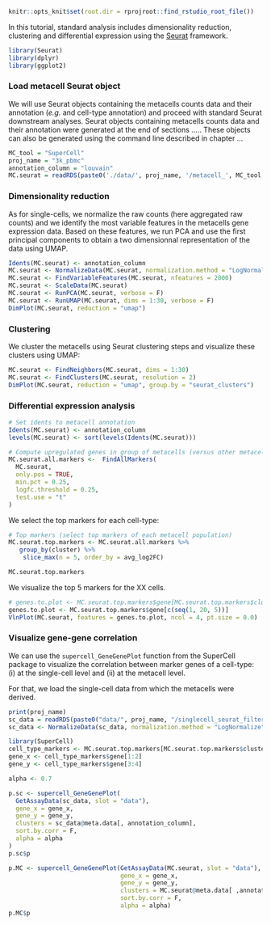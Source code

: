 
[//]: # (Standard downstream analysis of metacells using R (Seurat))

```r
knitr::opts_knit$set(root.dir = rprojroot::find_rstudio_root_file())
```

In this tutorial, standard analysis includes dimensionality reduction, clustering and differential expression using the [Seurat](https://satijalab.org/seurat/) framework.

```r
library(Seurat) 
library(dplyr)
library(ggplot2)
```

### Load metacell Seurat object

We will use Seurat objects containing the metacells counts data and their annotation (*e.g.* and cell-type annotation) and
proceed with standard Seurat downstream analyses.
Seurat objects containing metacells counts data and their annotation were generated at the end of sections .....
These objects can also be generated using the command line described in chapter ...

```r
MC_tool = "SuperCell"
proj_name = "3k_pbmc"
annotation_column = "louvain"
MC.seurat = readRDS(paste0('./data/', proj_name, '/metacell_', MC_tool,'.rds'))
```


### Dimensionality reduction

As for single-cells, we normalize the raw counts (here aggregated raw counts) and we identify the most variable features in the metacells gene expression data.
Based on these features, we run PCA and use the first principal components to obtain a two dimensionnal representation of the data using UMAP.

```r
Idents(MC.seurat) <- annotation_column
MC.seurat <- NormalizeData(MC.seurat, normalization.method = "LogNormalize")
MC.seurat <- FindVariableFeatures(MC.seurat, nfeatures = 2000)
MC.seurat <- ScaleData(MC.seurat)
MC.seurat <- RunPCA(MC.seurat, verbose = F)
MC.seurat <- RunUMAP(MC.seurat, dims = 1:30, verbose = F)
DimPlot(MC.seurat, reduction = "umap")
```

### Clustering

We cluster the metacells using Seurat clustering steps and visualize these clusters using UMAP:
```r
MC.seurat <- FindNeighbors(MC.seurat, dims = 1:30)
MC.seurat <- FindClusters(MC.seurat, resolution = 2)
DimPlot(MC.seurat, reduction = "umap", group.by = "seurat_clusters")
```

### Differential expression analysis

```r
# Set idents to metacell annotation 
Idents(MC.seurat) <- annotation_column
levels(MC.seurat) <- sort(levels(Idents(MC.seurat)))

# Compute upregulated genes in group of metacells (versus other metacells)
MC.seurat.all.markers <-  FindAllMarkers(
  MC.seurat,
  only.pos = TRUE,
  min.pct = 0.25,
  logfc.threshold = 0.25,
  test.use = "t"
)
```

We select the top markers for each cell-type: 
```r
# Top markers (select top markers of each metacell population)
MC.seurat.top.markers <- MC.seurat.all.markers %>%
   group_by(cluster) %>%
    slice_max(n = 5, order_by = avg_log2FC)

MC.seurat.top.markers
```


We visualize the top 5 markers for the XX cells.
```r
# genes.to.plot <- MC.seurat.top.markers$gene[MC.seurat.top.markers$cluster == unique(MC.seurat@meta.data[,annotation_column])[1]]
genes.to.plot <- MC.seurat.top.markers$gene[c(seq(1, 20, 5))]
VlnPlot(MC.seurat, features = genes.to.plot, ncol = 4, pt.size = 0.0)  
```

### Visualize gene-gene correlation 

We can use the `supercell_GeneGenePlot` function from the SuperCell package to visualize the correlation between marker genes of a cell-type: 
(i) at the single-cell level and
(ii) at the metacell level.

For that, we load the single-cell data from which the metacells were derived.
```r
print(proj_name)
sc_data = readRDS(paste0("data/", proj_name, "/singlecell_seurat_filtered.rds"))
sc_data <- NormalizeData(sc_data, normalization.method = "LogNormalize")
```


```r
library(SuperCell)
cell_type_markers <- MC.seurat.top.markers[MC.seurat.top.markers$cluster == "CD8 T cells", ]
gene_x <- cell_type_markers$gene[1:2]  
gene_y <- cell_type_markers$gene[3:4] 

alpha <- 0.7

p.sc <- supercell_GeneGenePlot(
  GetAssayData(sc_data, slot = "data"),
  gene_x = gene_x,
  gene_y = gene_y,
  clusters = sc_data@meta.data[, annotation_column],
  sort.by.corr = F,
  alpha = alpha
)
p.sc$p
```

```r

p.MC <- supercell_GeneGenePlot(GetAssayData(MC.seurat, slot = "data"), 
                               gene_x = gene_x, 
                               gene_y = gene_y, 
                               clusters = MC.seurat@meta.data[ ,annotation_column],  
                               sort.by.corr = F, 
                               alpha = alpha)
p.MC$p
```
